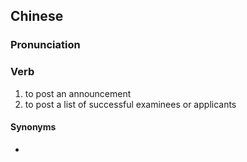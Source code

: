 {{also|发榜}}
==Chinese==
{{zh-forms|s=发榜}}

===Pronunciation===
{{zh-pron
|m=fābǎng
|c=faat3 bong2
|cat=v
}}

===Verb===
{{zh-verb}}

# to post an announcement
# to post a list of successful examinees or applicants

====Synonyms====
* {{zh-l|放榜}}
